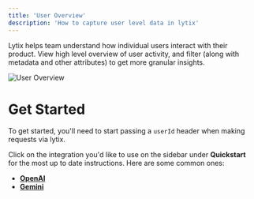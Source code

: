 ```yaml
---
title: 'User Overview'
description: 'How to capture user level data in lytix'
---
```


Lytix helps team understand how individual users interact with their product. View high level overview of user activity, and filter (along with metadata and other attributes) to get more granular insights.

![User Overview](https://lytix-cdn.s3.amazonaws.com/documentationAssets/customerUsers/userOverview.gif)

# Get Started

To get started, you'll need to start passing a `userId` header when making requests via lytix. 

Click on the integration you'd like to use on the sidebar under **Quickstart** for the most up to date instructions. Here are some common ones:

- **[OpenAI](/Quickstart/openai-integration#userid)**
- **[Gemini](/Quickstart/gemini-integration#optional-fields)**